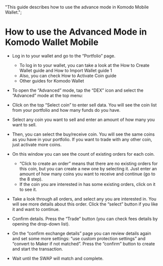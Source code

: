  "This guide describes how to use the advance mode in Komodo Mobile Wallet.";


# How to use the Advanced Mode in Komodo Wallet Mobile

*   Log in to your wallet and go to the “Portfolio” page.
    *   To log in to your wallet, you can take a look at the How to Create Wallet guide and How to Import Wallet guide 1
    *   Also, you can check How to Activate Coin guide
    *   Other guides for Komodo Wallet

*   To open the “Advanced” mode, tap the “DEX” icon and select the “Advanced” mode at the top menu:

<OptimizedImage title=" How to use the Advanced Mode in Komodo Wallet Mobile" src={howToUseAdvanced1} alt=" How to use the Advanced Mode in Komodo Wallet Mobile" />

*   Click on the top “Select coin” to enter sell data. You will see the coin list from your portfolio and how many funds do you have.

<OptimizedImage title=" How to use the Advanced Mode in Komodo Wallet Mobile" src={howToUseAdvanced2} alt=" How to use the Advanced Mode in Komodo Wallet Mobile" />

*   Select any coin you want to sell and enter an amount of how many you want to sell.

<OptimizedImage title=" How to use the Advanced Mode in Komodo Wallet Mobile" src={howToUseAdvanced3} alt=" How to use the Advanced Mode in Komodo Wallet Mobile" />

*   Then, you can select the buy/receive coin. You will see the same coins as you have in your portfolio. If you want to trade with any other coin, just activate more coins.

<OptimizedImage title=" How to use the Advanced Mode in Komodo Wallet Mobile" src={howToUseAdvanced4} alt=" How to use the Advanced Mode in Komodo Wallet Mobile" />

<OptimizedImage title=" How to use the Advanced Mode in Komodo Wallet Mobile" src={howToUseAdvanced5} alt=" How to use the Advanced Mode in Komodo Wallet Mobile" />

*   On this window you can see the count of existing orders for each coin.
    *   “Click to create an order” means that there are no existing orders for this coin, but you can create a new one by selecting it. Just enter an amount of how many coins you want to receive and continue (go to the 8 step).
    *   If the coin you are interested in has some existing orders, click on it to see it.

*   Take a look through all orders, and select any you are interested in. You will see more details about this order. Click the “select” button if you like it and want to continue.

<OptimizedImage title=" How to use the Advanced Mode in Komodo Wallet Mobile" src={howToUseAdvanced6} alt=" How to use the Advanced Mode in Komodo Wallet Mobile" />

*   Confirm details. Press the “Trade” button (you can check fees details by opening the drop-down list).

<OptimizedImage title=" How to use the Advanced Mode in Komodo Wallet Mobile" src={howToUseAdvanced7} alt=" How to use the Advanced Mode in Komodo Wallet Mobile" />

<OptimizedImage title=" How to use the Advanced Mode in Komodo Wallet Mobile" src={howToUseAdvanced8} alt=" How to use the Advanced Mode in Komodo Wallet Mobile" />

*   On the “confirm exchange details” page you can review details again and set some more settings: “use custom protection settings” and “convert to Maker if not matched”. Press the “confirm” button to create and start the transaction.

<OptimizedImage title=" How to use the Advanced Mode in Komodo Wallet Mobile" src={howToUseAdvanced9} alt=" How to use the Advanced Mode in Komodo Wallet Mobile" />

*   Wait until the SWAP will match and complete.

<OptimizedImage title=" How to use the Advanced Mode in Komodo Wallet Mobile" src={howToUseAdvanced10} alt=" How to use the Advanced Mode in Komodo Wallet Mobile" />

<OptimizedImage title=" How to use the Advanced Mode in Komodo Wallet Mobile" src={howToUseAdvanced11} alt=" How to use the Advanced Mode in Komodo Wallet Mobile" />
